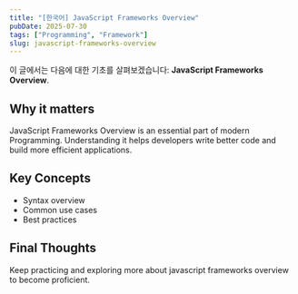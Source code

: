 ```yaml
---
title: "[한국어] JavaScript Frameworks Overview"
pubDate: 2025-07-30
tags: ["Programming", "Framework"]
slug: javascript-frameworks-overview
---
```


이 글에서는 다음에 대한 기초를 살펴보겠습니다: **JavaScript Frameworks Overview**.

## Why it matters

JavaScript Frameworks Overview is an essential part of modern Programming. Understanding it helps developers write better code and build more efficient applications.

## Key Concepts

- Syntax overview
- Common use cases
- Best practices

## Final Thoughts

Keep practicing and exploring more about javascript frameworks overview to become proficient.
